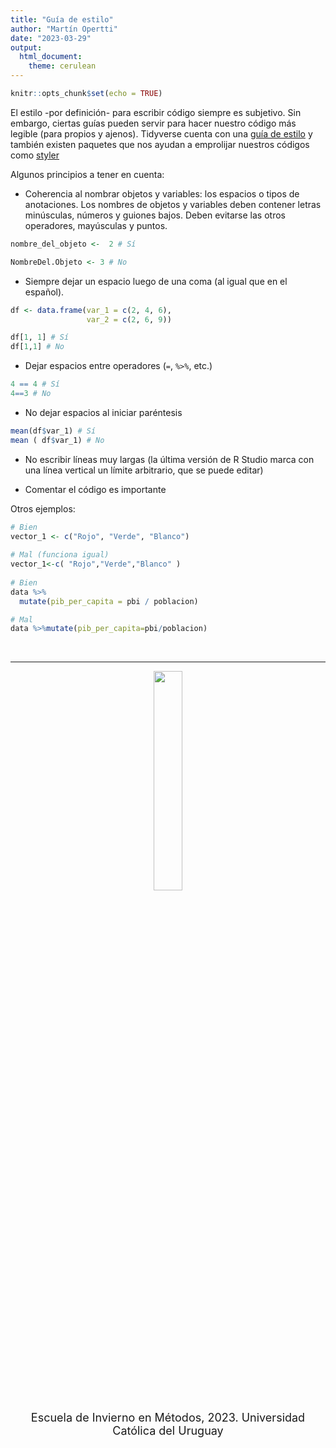 ```yaml
---
title: "Guía de estilo"
author: "Martín Opertti"
date: "2023-03-29"
output: 
  html_document:
    theme: cerulean 
---
```


```r
knitr::opts_chunk$set(echo = TRUE)
```


El estilo -por definición- para escribir código siempre es subjetivo. Sin embargo, ciertas guías pueden servir para hacer nuestro código más legible (para propios y ajenos). Tidyverse cuenta con una [guía de estilo](https://style.tidyverse.org/) y también existen paquetes que nos ayudan a emprolijar nuestros códigos como [styler](https://styler.r-lib.org/)


Algunos principios a tener en cuenta:

- Coherencia al nombrar objetos y variables: los espacios o tipos de anotaciones. Los nombres de objetos y variables deben contener letras minúsculas, números y guiones bajos.  Deben evitarse las otros operadores, mayúsculas y puntos.

```r
nombre_del_objeto <-  2 # Sí

NombreDel.Objeto <- 3 # No
```

- Siempre dejar un espacio luego de una coma (al igual que en el español).

```r
df <- data.frame(var_1 = c(2, 4, 6),
                 var_2 = c(2, 6, 9))

df[1, 1] # Sí
df[1,1] # No
```

- Dejar espacios entre operadores (`=`, `%>%`, etc.)

```r
4 == 4 # Sí
4==3 # No
```

- No dejar espacios al iniciar paréntesis 

```r
mean(df$var_1) # Sí
mean ( df$var_1) # No
```
- No escribir líneas muy largas (la última versión de R Studio marca con una línea vertical un límite arbitrario, que se puede editar) 


- Comentar el código es importante


Otros ejemplos:

```r
# Bien
vector_1 <- c("Rojo", "Verde", "Blanco")
  
# Mal (funciona igual)
vector_1<-c( "Rojo","Verde","Blanco" )
  
# Bien
data %>% 
  mutate(pib_per_capita = pbi / poblacion)

# Mal
data %>%mutate(pib_per_capita=pbi/poblacion)
```

&nbsp;
<hr />

<div style="text-align: center">										

<center>
![](ima/logo_es.png){width=30%}
</center>

 <font size="4"> Escuela de Invierno en Métodos, 2023. Universidad Católica del Uruguay </font> 

<br>
